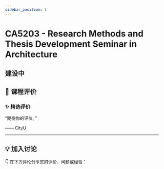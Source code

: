 ```yaml
---
sidebar_position: 1
---
```



# CA5203 - Research Methods and Thesis Development Seminar in Architecture

## 建设中

## **💬 课程评价**

### ✨ **精选评价**
<div className={commentStyles.commentBox}>
    <p className={commentStyles.commentText}>
        “期待你的评价。”
    </p>
    <p className={commentStyles.commentAuthor}>—— CityU</p>
</div>

---

## **💡 加入讨论**

👇 在下方评论分享您的评价、问题或经验：
<Utterances />
